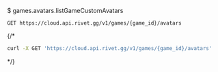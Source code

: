 $ games.avatars.listGameCustomAvatars
```
GET https://cloud.api.rivet.gg/v1/games/{game_id}/avatars
```


{/*<RequestExample>
```bash curl
curl -X GET 'https://cloud.api.rivet.gg/v1/games/{game_id}/avatars'
```
</RequestExample>*/}
